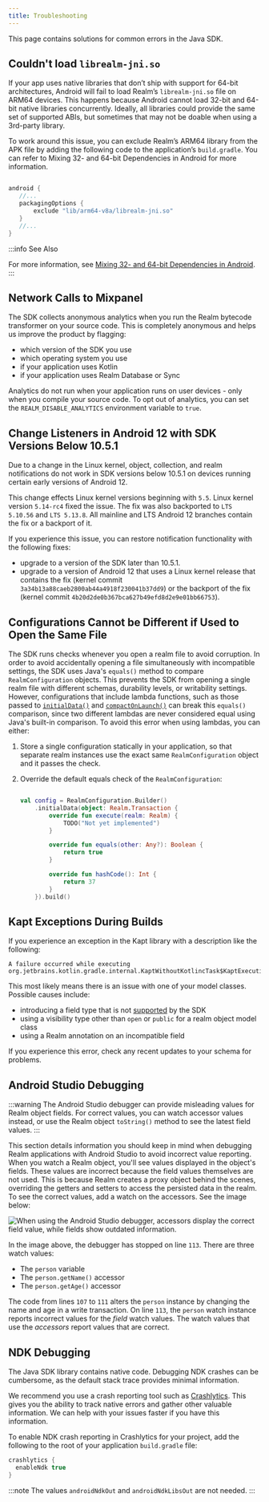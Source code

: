 ```yaml
---
title: Troubleshooting
---
```


This page contains solutions for common errors in the Java SDK.

## Couldn't load `librealm-jni.so`

If your app uses native libraries that don’t ship with support for
64-bit architectures, Android will fail to load Realm’s
`librealm-jni.so` file on ARM64 devices. This happens because Android
cannot load 32-bit and 64-bit native libraries concurrently. Ideally,
all libraries could provide the same set of supported ABIs, but
sometimes that may not be doable when using a 3rd-party library.

To work around this issue, you can exclude Realm’s ARM64 library from
the APK file by adding the following code to the application’s
`build.gradle`. You can refer to Mixing 32- and 64-bit Dependencies in Android for more information.

```groovy

android {
   //...
   packagingOptions {
       exclude "lib/arm64-v8a/librealm-jni.so"
   }
   //...
}
```

:::info See Also

For more information, see [Mixing 32- and 64-bit Dependencies in Android](https://corbt.com/posts/2015/09/18/mixing-32-and-64bit-dependencies-in-android.html).
:::

## Network Calls to Mixpanel

The SDK collects anonymous analytics when you run the
Realm bytecode transformer on your source code. This is
completely anonymous and helps us improve the product by flagging:

- which version of the SDK you use
- which operating system you use
- if your application uses Kotlin
- if your application uses Realm Database or Sync

Analytics do not run when your application runs on user devices - only
when you compile your source code. To opt out of analytics, you can set
the `REALM_DISABLE_ANALYTICS` environment variable to `true`.

## Change Listeners in Android 12 with SDK Versions Below 10.5.1

Due to a change in the Linux kernel,
object, collection, and realm notifications do not work in SDK versions
below 10.5.1 on devices running certain early versions of
Android 12.

This change effects Linux kernel versions beginning with `5.5`.
Linux kernel version `5.14-rc4` fixed the issue. The fix was
also backported to `LTS 5.10.56` and `LTS 5.13.8`. All mainline
and LTS Android 12 branches contain the fix or a backport of it.

If you experience this issue, you can restore notification functionality
with the following fixes:

- upgrade to a version of the SDK later than 10.5.1.
- upgrade to a version of Android 12 that uses a Linux kernel release
  that contains the fix (kernel commit `3a34b13a88caeb2800ab44a4918f230041b37dd9`)
  or the backport of the fix (kernel commit `4b20d2de0b367bca627b49efd8d2e9e01bb66753`).

## Configurations Cannot be Different if Used to Open the Same File

The SDK runs checks whenever you open a realm file to
avoid corruption. In order to avoid accidentally opening a file simultaneously
with incompatible settings, the SDK uses Java's `equals()` method
to compare `RealmConfiguration` objects. This prevents the SDK from
opening a single realm file with different schemas, durability levels,
or writability settings. However, configurations that include lambda
functions, such as those passed to
[`initialData()`](https://docs.mongodb.com/realm-sdks/java/latest/io/realm/RealmConfiguration.Builder.html#initialData-io.realm.Realm.Transaction-)
and
[`compactOnLaunch()`](https://docs.mongodb.com/realm-sdks/java/latest/io/realm/RealmConfiguration.Builder.html#compactOnLaunch-io.realm.CompactOnLaunchCallback-)
can break this `equals()` comparison, since two different lambdas are
never considered equal using Java's built-in comparison.
To avoid this error when using lambdas, you can either:

1. Store a single configuration statically in your application, so that
   separate realm instances use the exact same
   `RealmConfiguration` object and it passes the check.

1. Override the default equals check of the `RealmConfiguration`:

   ```kotlin

   val config = RealmConfiguration.Builder()
       .initialData(object: Realm.Transaction {
           override fun execute(realm: Realm) {
               TODO("Not yet implemented")
           }

           override fun equals(other: Any?): Boolean {
               return true
           }

           override fun hashCode(): Int {
               return 37
           }
       }).build()
    ```

## Kapt Exceptions During Builds

If you experience an exception in the Kapt library with a description
like the following:

```
A failure occurred while executing org.jetbrains.kotlin.gradle.internal.KaptWithoutKotlincTask$KaptExecutionWorkAction
```

This most likely means there is an issue with one of your model classes.
Possible causes include:

- introducing a field type that is not [supported](sdk/java/realm-database/schema/supported-types) by the SDK
- using a visibility type other than `open` or `public` for a realm object model class
- using a Realm annotation on an incompatible field

If you experience this error, check any recent updates to your schema for
problems.

## Android Studio Debugging

:::warning
The Android Studio debugger can provide misleading values for
Realm object fields. For correct values, you can watch
accessor values instead, or use the Realm object
`toString()` method to see the latest field values.
:::

This section details information you should keep in mind when debugging
Realm applications with Android Studio to avoid incorrect
value reporting. When you watch a Realm object,
you'll see values displayed in the object's fields. These values 
are incorrect because the field values themselves are not used. This is
because Realm creates a proxy object behind the scenes, overriding
the getters and setters to access the persisted data in the
realm. To see the correct values, add a watch on the accessors.
See the image below:

![When using the Android Studio debugger, accessors display the correct field value, while fields show outdated information.](./android-studio-debugging.png)

In the image above, the debugger has stopped on line `113`. There are
three watch values:

- The `person` variable
- The `person.getName()` accessor
- The `person.getAge()` accessor

The code from lines `107` to `111` alters the `person` instance by
changing the name and age in a write transaction. On line `113`, the
`person` watch instance reports incorrect values for the *field* watch
values. The watch values that use the *accessors* report values that are
correct.

## NDK Debugging

The Java SDK library contains native code.
Debugging NDK crashes can be cumbersome, as the default stack trace
provides minimal information.

We recommend you use a crash reporting tool such as
[Crashlytics](http://www.crashlytics.com/). This gives you the
ability to track native errors and gather other valuable information. We
can help with your issues faster if you have this information.

To enable NDK crash reporting in Crashlytics for
your project, add the following to the root of your application
`build.gradle` file:

```groovy
crashlytics {
  enableNdk true
}
```

:::note
The values `androidNdkOut` and `androidNdkLibsOut` are not needed.
:::
